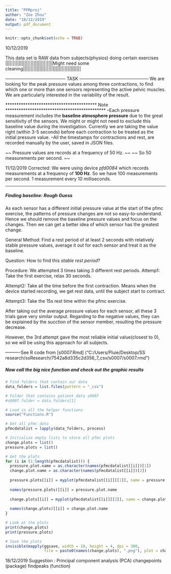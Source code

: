 ```yaml
---
title: "PFMproj"
author: "Zoe Zhou"
date: "10/12/2019"
output: pdf_document
---
```


```r
knitr::opts_chunk$set(echo = TRUE)
```


10/12/2019 

This data set is RAW data from subjects(physios) doing certain exercises
||||||||||||||||||||||||||||||||Might need some cleaning|||||||||||||||||||||||||||||||||||||||

----------------------------------------- TASK -----------------------------------------------
We are looking for the peak pressure values among three contractions, to find which one or more than one sensors representing the active pelvic muscles. We are particularly interested in the variability of the result.

***************************************** Note *********************************************
--Each pressure measurement includes the __baseline atmosphere pressure__ due to the great sensitivity of the sensors. We might or might not need to exclude this baseline value during the investigation. Currently we are taking the value right (within 3-5 seconds) before each contraction to be treated as the initial pressure value. 
--All the timestamps for contractions and rest, are recorded manually by the user, saved in JSON files. 

~~ Pressure values are records at a frequency of 50 Hz. ~~
~~ So 50 measurements per second. ~~

11/12/2019 Corrected: We were using device _pfd0084_ which records measurements at a frequency of  __100 Hz__. So we have 100 measurements per second. 1 measurement every 10 milliseconds. 


<!-- *** -->
<!-- ##### Preparing packages -->
<!-- ```{r} -->
<!-- # install.packages("tidyverse") -->
<!-- # install.packages("rjson") -->
<!-- # install.packages("quantmod") -->

<!-- library(tidyverse) -->
<!-- library(rjson) -->
<!-- library(quantmod) -->
<!-- ``` -->

<!-- ------------------- For all data ----------------------------- -->
<!-- ===============================  Helper functions ==============   -->

<!-- ###### A function that tidys up a given dataset -->
<!-- ```{r} -->
<!-- tidy = function(data){ -->
<!--   data %>% -->
<!--   gather(sensor, pressure, p1:p8) %>% -->
<!--   mutate(sensor = as.factor(sensor)) -->
<!-- } -->
<!-- ``` -->


<!-- ###### A function to obtain all available exercise ids (as a list) -->
<!-- ```{r} -->
<!-- get_id_list = function(){ -->
<!--   # Get the exercise list length -->
<!--   N = length(exercise_list) -->

<!--   # Initialise an empty id list -->
<!--   id_list = vector("list", N) -->

<!--   # Loop through the exercise list to get every exercise id -->
<!--   for (i in (1:N)) { -->
<!--     id_list[[i]] = exercise_list[[i]]$id -->
<!--     i = i + 1 -->
<!--   } -->

<!--   id_list  -->

<!-- } -->
<!-- ``` -->

<!-- ###### A function that obtain the description for a rough input exercise name (id) -->
<!-- ```{r} -->
<!-- get_description = function(id){ -->
<!--   id_list = get_id_list() -->

<!--   # Get the exercise order in the list -->
<!--   id_order = grep(id, id_list) -->

<!--   if (length(id_order) == 0) { -->
<!--     description = NULL -->
<!--   } else { -->

<!--   # Get the exercise -->
<!--     exercise_list[[id_order]] -->

<!--   # Get the description -->
<!--   description = exercise_list[[id_order]]$activity -->
<!--   } -->

<!--   description -->
<!-- } -->
<!-- ``` -->


<!-- ###### A function of extracting start/stop time for a given exercise -->
<!-- # (modified from the individual subject s0007 version) -->
<!-- ```{r} -->
<!-- getrectime = function(folder, exercise){ -->
<!--   # Get the session json of this subject -->
<!--   session = fromJSON(file = list.files(path = folder, pattern = "session.json", recursive = TRUE, full.names = TRUE)) -->

<!--   # Get the profile json file, so we have information about the exercises -->
<!--   profile = fromJSON(file = list.files(path = folder, pattern = "profile", recursive = TRUE, full.names = TRUE)) -->
<!--   # or pattern = ".+(_)+.+.json" -->

<!--   exercise_list = profile$exercise_groups[[1]]$exercises -->

<!--   # Get the starting time from recordings -->
<!--   rec = session$recordings -->
<!--   start = rec[[1]]$start -->

<!--   # Get the order of the exercise in exercise_order -->
<!--   order = grep(exercise, session$exercise_order) -->

<!--   # Get the pfmc exercise start and stop timestamps -->
<!--   exercise_start = session$exercises[[order]]$start -->
<!--   exercise_stop = session$exercises[[order]]$stop -->

<!--   # Subtract the initial recording start timestamp to get the approximate time -->
<!--   exercise_start_time = round((exercise_start - start) / 10) * 10 -->
<!--   exercise_stop_time = round((exercise_stop - start) / 10) * 10 -->

<!--   list(exercise_start_time, exercise_stop_time) -->
<!-- } -->
<!-- ``` -->

<!-- ###### A function of subsetting data for a given time -->
<!-- ```{r} -->
<!-- getsubdata = function(data, start, stop){ -->

<!--   if (start < min(data$rectime)){ -->
<!--     stop(paste0("Sorry, data missing for recording time before ", min(data$rectime), " s.")) -->
<!--   } -->

<!--   if (stop > max(data$rectime)){ -->
<!--     stop(paste0("Sorry, data missing for recording time after ", max(data$rectime), " s.")) -->
<!--   } -->

<!--   data %>% filter(rectime >= start, rectime <= stop) -->
<!-- } -->
<!-- ``` -->

<!-- An example of calling the above 2 functions -->
<!-- ```{r} -->
<!-- # rectime = getrectime(exercise = "relax30s") -->
<!-- # relaxdata = getsubdata(data, rectime[[1]], rectime[[2]]) -->
<!-- ``` -->

<!-- *** -->

<!-- ### Now define some functions to automatic the whole thing -->

<!-- ###### A function plot pressure values vs time (in seconds), where the time variable is indicating how long after the this exercise has begun -->

<!-- ```{r} -->
<!-- myplot = function(exercisedata, name = NULL){ -->
<!--   # mutate a new time variable  -->
<!--   # by subtract the recoring time varibale by its starting time (minimal value) -->
<!--   # Note, there are some missingness -->
<!--   exercisedata$time = exercisedata$rectime - min(exercisedata$rectime) -->

<!--   timelength = max(exercisedata$time) -->

<!--   # Default time gap is 1s -->
<!--   gap = 1000 -->

<!--   # Take 5s as the gap if total time is greater than 30 seconds -->
<!--   if (timelength > 30000) { gap = 5000 } -->

<!--   # Take 10s as the gap if total time is greater than 100 seconds -->
<!--   if (timelength > 100000) { gap = 10000 } -->

<!--   # Take 50s as the gap if total time is greater than 30 seconds -->
<!--   if (timelength > 500000) { gap = 50000 } -->

<!--   if (is.null(name) == TRUE) { -->
<!--     description = NULL -->
<!--     }  -->
<!--   else { -->
<!--     description = paste("Instruction:", get_description(name))  -->
<!--     } -->

<!--   exercisedata %>%  -->
<!--     tidy() %>% -->
<!--     ggplot(aes(x = time, y = pressure, color = sensor)) + -->
<!--     geom_line(position = position_dodge(width = 0.2)) + -->
<!--     scale_x_discrete(limits = seq(0, round(max(exercisedata$time)/1000)*1000, gap),  -->
<!--                      labels = seq(0, round(max(exercisedata$time)/1000), gap/1000)) + -->
<!--     labs(x = "Time (in s)", y = "Pressure (in mm Hg)", -->
<!--          title = paste("Pressure change during the exercise", name), -->
<!--          caption = description) + -->
<!--     scale_color_brewer(palette = "Set1") +  -->
<!--     guides(color = guide_legend(override.aes = list(size = 5))) -->

<!-- } -->

<!-- ``` -->

<!-- ###### Not so useful but exist #### -->
<!-- ###### A function plot the pressure change vs rectime (in ms) (rectime is the original recording time variable in data) -->
<!-- ```{r eval = FALSE} -->
<!-- plot2 = function(exercisedata, name = NULL){ -->
<!--   if (is.null(name) == TRUE)  -->
<!--     {description = NULL}  -->
<!--   else  -->
<!--     {description = paste("Instruction:", get_description(name))} -->

<!--   exercisedata %>%  -->
<!--     tidy() %>% -->
<!--     ggplot(aes(x = rectime, y = pressure,  -->
<!--                group = sensor, color = sensor)) + -->
<!--     geom_line(position = position_dodge(width = 0.2)) + -->
<!--     labs(x = "Recording Time (in ms)", y = "Pressure (in mm Hg)", -->
<!--          title = paste("Pressure change during the excise of", name), -->
<!--          caption = description) +    -->
<!--     scale_color_brewer(palette = "Set1") +  -->
<!--     guides(color = guide_legend(override.aes = list(size = 5))) -->

<!-- } -->
<!-- ``` -->

***
##### Finding baseline: Rough Guess

As each sensor has a different initial pressure value at the start of the pfmc exercise, the patterns of pressure changes are not so easy-to-understand. Hence we should remove the baseline pressure values and focus on the changes. Then we can get a better idea of which sensor has the greatest change.

General Method:
Find a rest period of at least 2 seconds with relatively stable pressure values, average it out for each sensor and treat it as the baseline.

Question:
How to find this *stable rest period*?

Procedure:
We attempted 3 times taking 3 different rest periods. 
Attemp1: Take the first exercise, relax 30 seconds. 

Attempt2: Take all the time before the first contraction. Means when the device started recording, we get rest data, until the subject start to contract.

Attempt3: Take the 15s rest time within the pfmc exercise. 

After taking out the average pressure values for each sensor, all these 3 trials gave very similar output. Regarding to the negative values, they can be explained by the sucction of the sensor member, resulting the pressure decrease.

However, the 3rd attempt gave the most reliable initial value(closest to 0), so we will be using this approach for all subjects.

----------See R code from [s0007.Rmd] ("C:/Users/Pluie/Desktop/SS research/ssResearch/7542a8d335c2d356_7_csv/s0007/s0007.rmd")

<!-- ###### A function to mutate a pressure `change` column -->
<!-- ```{r} -->
<!-- baseline = function(data, relaxdata){ -->
<!--   newdata = sweep(data[-1], 2, colMeans(relaxdata[-1])) -->
<!--   newdata$rectime = data$rectime -->
<!--   newdata -->
<!-- } -->
<!-- ``` -->


<!-- ###### A run-everything process function - return the pfmc datasets -->
<!-- ```{r} -->
<!-- process = function(folder){ -->
<!--   # Get the data -->
<!--   whole = read.csv(list.files(path = folder, pattern = ".csv", recursive = TRUE, full.names = TRUE)) -->

<!--   # Get the session json of this subject -->
<!--   # session = fromJSON(file = list.files(path = folder, pattern = "session.json", recursive = TRUE, full.names = TRUE)) -->

<!--   # Get the profile json file, so we have information about the exercises -->
<!--   # profile = fromJSON(file = list.files(path = folder, pattern = "profile", recursive = TRUE, full.names = TRUE)) -->
<!--   # or pattern = ".+(_)+.+.json" -->

<!--   # exercise_list = profile$exercise_groups[[1]]$exercises -->

<!--   # Rename columns -->
<!--   colnames(whole) = c("rectime", paste0("p", 1:8), paste0("t", 1:8)) -->

<!--   data = whole %>% select(-(t1:t8)) -->

<!--   #list(plot(pfmcdata), plot2(pfmcdata)) -->

<!--   # Get the start/end time of the pfmc exercise -->
<!--   name = "pfmc" -->
<!--   rectime = getrectime(folder, name) -->

<!--   # Get pfmc data -->
<!--   pfmcdata = getsubdata(data, rectime[[1]], rectime[[2]]) -->

<!--   # Get the resting period - stable data -->
<!--   attempt3 = getsubdata(data, rectime[[1]], rectime[[1]] + 15000) -->

<!--   # Take out the baseline from data -->
<!--   newdata = baseline(data, attempt3) -->

<!--   # Subset the pfmc data -->
<!--   pfmcchange = getsubdata(newdata, rectime[[1]], rectime[[2]]) -->

<!--   # Retutn pfmc dataset, one original, one change -->
<!--   list(pfmcdata, pfmcchange) -->

<!-- } -->
<!-- ``` -->

##### Now call the big nice function and check out the graphic results
```r
# Find folders that contain our data
data_folders = list.files(pattern = "_csv")

# Folder that contains patient data s0007
#s0007.folder = data_folders[1]

# Load in all the helper functions
source("Functions.R")

# Get all pfmc data
pfmcdatalist = lapply(data_folders, process)

# Initialize empty lists to store all pfmc plots
change.plots = list()
pressure.plots = list()

# Get the plots
for (i in (1:length(pfmcdatalist))) {
  pressure.plot.name = as.character(names(pfmcdatalist[[i]])[1])
  change.plot.name = as.character(names(pfmcdatalist[[i]])[2])
  
  pressure.plots[[i]] = myplot(pfmcdatalist[[i]][[1]], name = pressure.plot.name)
  
  names(pressure.plots)[[i]] = pressure.plot.name
  
  change.plots[[i]] = myplot(pfmcdatalist[[i]][[2]], name = change.plot.name)
  
  names(change.plots)[[i]] = change.plot.name
}

# Look at the plots
print(change.plots)
print(pressure.plots)
```


```r
# Save the plots
invisible(mapply(ggsave, width = 10, height = 4, dpi = 300,
                 file = paste0(names(change.plots), ".png"), plot = change.plots))

```





18/12/2019
Suggestion :
Principal component analysis (PCA)
changepoints (package)
findpeaks (function)
